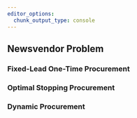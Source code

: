```yaml
---
editor_options:
  chunk_output_type: console
---
```


## Newsvendor Problem


### Fixed-Lead One-Time Procurement


### Optimal Stopping Procurement


### Dynamic Procurement
